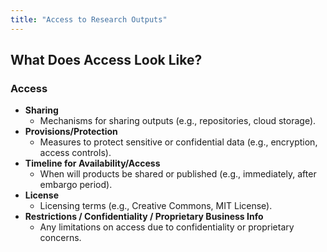 ```yaml
---
title: "Access to Research Outputs"
---
```


## What Does Access Look Like?

### Access
- **Sharing**
  - Mechanisms for sharing outputs (e.g., repositories, cloud storage).
- **Provisions/Protection**
  - Measures to protect sensitive or confidential data (e.g., encryption, access controls).
- **Timeline for Availability/Access**
  - When will products be shared or published (e.g., immediately, after embargo period).
- **License**
  - Licensing terms (e.g., Creative Commons, MIT License).
- **Restrictions / Confidentiality / Proprietary Business Info**
  - Any limitations on access due to confidentiality or proprietary concerns.